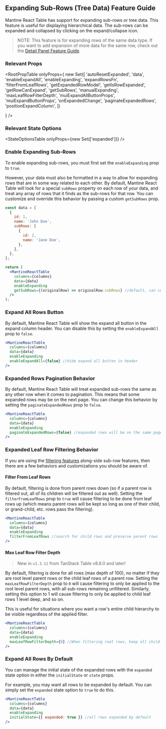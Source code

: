 
<Head>
  <title>
    {'Expanding Sub-Rows/Tree Data Feature Guide - Mantine React Table Docs'}
  </title>
  <meta
    name="description"
    content="How to add expanding sub-rows or tree data features in Mantine React Table"
  />
</Head>

## Expanding Sub-Rows (Tree Data) Feature Guide

Mantine React Table has support for expanding sub-rows or tree data. This feature is useful for displaying hierarchical data. The sub-rows can be expanded and collapsed by clicking on the expand/collapse icon.

> NOTE: This feature is for expanding rows of the same data type. If you want to add expansion of more data for the same row, check out the [Detail Panel Feature Guide](/docs/guides/detail-panel).

### Relevant Props

<RootPropTable
  onlyProps={
    new Set([
      'autoResetExpanded',
      'data',
      'enableExpandAll',
      'enableExpanding',
      'expandRowsFn',
      'filterFromLeafRows',
      'getExpandedRowModel',
      'getIsRowExpanded',
      'getRowCanExpand',
      'getSubRows',
      'manualExpanding',
      'maxLeafRowFilterDepth',
      'muiExpandAllButtonProps',
      'muiExpandButtonProps',
      'onExpandedChange',
      'paginateExpandedRows',
      'positionExpandColumn',
    ])

}
/>

### Relevant State Options

<StateOptionsTable onlyProps={new Set(['expanded'])} />

### Enable Expanding Sub-Rows

To enable expanding sub-rows, you must first set the `enableExpanding` prop to `true`.

However, your data must also be formatted in a way to allow for expanding rows that are in some way related to each other. By default, Mantine React Table will look for a special `subRows` property on each row of your data, and treat any array of rows that it finds as the sub-rows for that row. You can customize and override this behavior by passing a custom `getSubRows` prop.

```jsx
const data = [
  {
    id: 1,
    name: 'John Doe',
    subRows: [
      {
        id: 2,
        name: 'Jane Doe',
      },
    ],
  },
];

return (
  <MantineReactTable
    columns={columns}
    data={data}
    enableExpanding
    getSubRows={(originalRow) => originalRow.subRows} //default, can customize
  />
);
```

<EnableExample />

### Expand All Rows Button

By default, Mantine React Table will show the expand all button in the expand column header. You can disable this by setting the `enableExpandAll` prop to `false`.

```jsx
<MantineReactTable
  columns={columns}
  data={data}
  enableExpanding
  enableExpandAll={false} //hide expand all button in header
/>
```

### Expanded Rows Pagination Behavior

By default, Mantine React Table will treat expanded sub-rows the same as any other row when it comes to pagination. This means that some expanded rows may be on the next page. You can change this behavior by setting the `paginateExpandedRows` prop to `false`.

```jsx
<MantineReactTable
  columns={columns}
  data={data}
  enableExpanding
  paginateExpandedRows={false} //expanded rows will be on the same page as their parent row
/>
```

### Expanded Leaf Row Filtering Behavior

If you are using the [filtering features](/docs/guides/column-filtering) along-side sub-row features, then there are a few behaviors and customizations you should be aware of.

#### Filter From Leaf Rows

By default, filtering is done from parent rows down (so if a parent row is filtered out, all of its children will be filtered out as well). Setting the `filterFromLeafRows` prop to `true` will cause filtering to be done from leaf rows up (which means parent rows will be kept so long as one of their child, or grand-child, etc. rows pass the filtering).

```jsx
<MantineReactTable
  columns={columns}
  data={data}
  enableExpanding
  filterFromLeafRows //search for child rows and preserve parent rows
/>
```

#### Max Leaf Row Filter Depth

> New in `v1.3.11` from TanStack Table v8.6.0 and later!

By default, filtering is done for all rows (max depth of 100), no matter if they are root level parent rows or the child leaf rows of a parent row. Setting the `maxLeafRowFilterDepth` prop to `0` will cause filtering to only be applied to the root level parent rows, with all sub-rows remaining unfiltered. Similarly, setting this option to 1 will cause filtering to only be applied to child leaf rows 1 level deep, and so on.

This is useful for situations where you want a row's entire child hierarchy to be visible regardless of the applied filter.

```jsx
<MantineReactTable
  columns={columns}
  data={data}
  enableExpanding
  maxLeafRowFilterDepth={0} //When filtering root rows, keep all child rows of the passing parent rows
/>
```

### Expand All Rows By Default

You can manage the initial state of the expanded rows with the `expanded` state option in either the `initialState` or `state` props.

For example, you may want all rows to be expanded by default. You can simply set the `expanded` state option to `true` to do this.

```jsx
<MantineReactTable
  columns={columns}
  data={data}
  enableExpanding
  initialState={{ expanded: true }} //all rows expanded by default
/>
```

<ExpandedExample />
